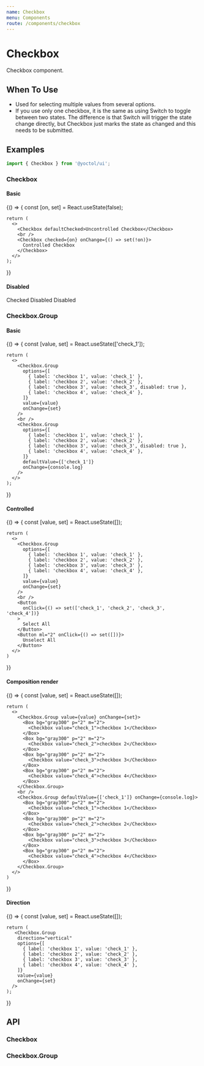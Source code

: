 ```yaml
---
name: Checkbox
menu: Components
route: /components/checkbox
---
```





# Checkbox

Checkbox component.

## When To Use

- Used for selecting multiple values from several options.
- If you use only one checkbox, it is the same as using Switch to toggle between two states. The difference is that Switch will trigger the state change directly, but Checkbox just marks the state as changed and this needs to be submitted.

## Examples

```js
import { Checkbox } from '@yoctol/ui';
```

### Checkbox

#### Basic

<Playground>
  {() => {
    const [on, set] = React.useState(false);

    return (
      <>
        <Checkbox defaultChecked>Uncontrolled Checkbox</Checkbox>
        <br />
        <Checkbox checked={on} onChange={() => set(!on)}>
          Controlled Checkbox
        </Checkbox>
      </>
    );

}}

</Playground>

#### Disabled

<Playground>
  <Checkbox checked disabled>
    Checked Disabled
  </Checkbox>
  <Checkbox disabled>Disabled</Checkbox>
</Playground>

### Checkbox.Group

#### Basic

<Playground>
  {() => {
    const [value, set] = React.useState(['check_1']);

    return (
      <>
        <Checkbox.Group
          options={[
            { label: 'checkbox 1', value: 'check_1' },
            { label: 'checkbox 2', value: 'check_2' },
            { label: 'checkbox 3', value: 'check_3', disabled: true },
            { label: 'checkbox 4', value: 'check_4' },
          ]}
          value={value}
          onChange={set}
        />
        <br />
        <Checkbox.Group
          options={[
            { label: 'checkbox 1', value: 'check_1' },
            { label: 'checkbox 2', value: 'check_2' },
            { label: 'checkbox 3', value: 'check_3', disabled: true },
            { label: 'checkbox 4', value: 'check_4' },
          ]}
          defaultValue={['check_1']}
          onChange={console.log}
        />
      </>
    );

}}

</Playground>

#### Controlled

<Playground>
  {() => {
    const [value, set] = React.useState([]);

    return (
      <>
        <Checkbox.Group
          options={[
            { label: 'checkbox 1', value: 'check_1' },
            { label: 'checkbox 2', value: 'check_2' },
            { label: 'checkbox 3', value: 'check_3' },
            { label: 'checkbox 4', value: 'check_4' },
          ]}
          value={value}
          onChange={set}
        />
        <br />
        <Button
          onClick={() => set(['check_1', 'check_2', 'check_3', 'check_4'])}
        >
          Select All
        </Button>
        <Button ml="2" onClick={() => set([])}>
          Unselect All
        </Button>
      </>
    )

}}

</Playground>

#### Composition render

<Playground>
  {() => {
    const [value, set] = React.useState([]);

    return (
      <>
        <Checkbox.Group value={value} onChange={set}>
          <Box bg="gray300" p="2" m="2">
            <Checkbox value="check_1">checkbox 1</Checkbox>
          </Box>
          <Box bg="gray300" p="2" m="2">
            <Checkbox value="check_2">checkbox 2</Checkbox>
          </Box>
          <Box bg="gray300" p="2" m="2">
            <Checkbox value="check_3">checkbox 3</Checkbox>
          </Box>
          <Box bg="gray300" p="2" m="2">
            <Checkbox value="check_4">checkbox 4</Checkbox>
          </Box>
        </Checkbox.Group>
        <br />
        <Checkbox.Group defaultValue={['check_1']} onChange={console.log}>
          <Box bg="gray300" p="2" m="2">
            <Checkbox value="check_1">checkbox 1</Checkbox>
          </Box>
          <Box bg="gray300" p="2" m="2">
            <Checkbox value="check_2">checkbox 2</Checkbox>
          </Box>
          <Box bg="gray300" p="2" m="2">
            <Checkbox value="check_3">checkbox 3</Checkbox>
          </Box>
          <Box bg="gray300" p="2" m="2">
            <Checkbox value="check_4">checkbox 4</Checkbox>
          </Box>
        </Checkbox.Group>
      </>
    )

}}

</Playground>

#### Direction

<Playground>
  {() => {
    const [value, set] = React.useState([]);

    return (
       <Checkbox.Group
        direction="vertical"
        options={[
          { label: 'checkbox 1', value: 'check_1' },
          { label: 'checkbox 2', value: 'check_2' },
          { label: 'checkbox 3', value: 'check_3' },
          { label: 'checkbox 4', value: 'check_4' },
        ]}
        value={value}
        onChange={set}
      />
    );

}}

</Playground>

## API

### Checkbox

<PropsTable of={Checkbox} />

### Checkbox.Group

<PropsTable of={CheckboxGroup} />
